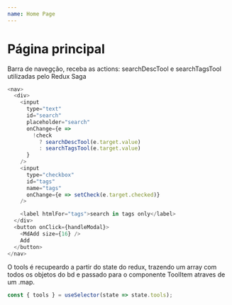 ```yaml
---
name: Home Page
---
```


# Página principal

Barra de navegção, receba as actions: searchDescTool e searchTagsTool utilizadas pelo Redux Saga


```js
<nav>
  <div>
    <input
      type="text"
      id="search"
      placeholder="search"
      onChange={e =>
        !check
          ? searchDescTool(e.target.value)
          : searchTagsTool(e.target.value)
      }
    />
    <input
      type="checkbox"
      id="tags"
      name="tags"
      onChange={e => setCheck(e.target.checked)}
    />

    <label htmlFor="tags">search in tags only</label>
  </div>
  <button onClick={handleModal}>
    <MdAdd size={16} />
    Add
  </button>
</nav>
```

O tools é recupeardo a partir do state do redux, trazendo um array com todos os objetos do bd e passado
para o componente ToolItem atraves de um .map.

```js
const { tools } = useSelector(state => state.tools);
```
